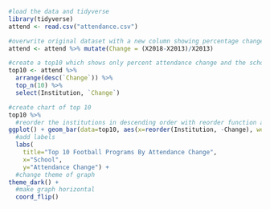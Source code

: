 ```{r}
#load the data and tidyverse
library(tidyverse)
attend <- read.csv("attendance.csv")
```

```{r}
#overwrite original dataset with a new column showing percentage change
attend <- attend %>% mutate(Change = (X2018-X2013)/X2013)

#create a top10 which shows only percent attendance change and the school
top10 <- attend %>% 
  arrange(desc(`Change`)) %>% 
  top_n(10) %>% 
  select(Institution, `Change`)
```

```{r}
#create chart of top 10
top10 %>%
  #reorder the institutions in descending order with reorder function and - sign, choose y axis to be weighted by the category`Change`
ggplot() + geom_bar(data=top10, aes(x=reorder(Institution, -Change), weight=`Change`)) +
  #add labels 
  labs(
    title="Top 10 Football Programs By Attendance Change", 
    x="School", 
    y="Attendance Change") +
  #change theme of graph
theme_dark() +
  #make graph horizontal
  coord_flip()
```


